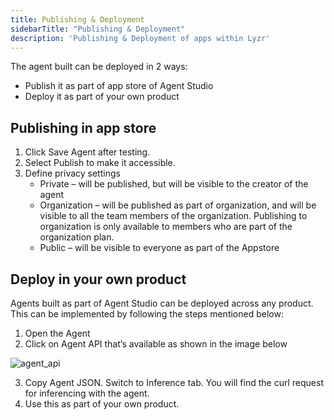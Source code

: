 ```yaml
---
title: Publishing & Deployment
sidebarTitle: "Publishing & Deployment"
description: 'Publishing & Deployment of apps within Lyzr'
---
```


The agent built can be deployed in 2 ways: 
- Publish it as part of app store of Agent Studio
- Deploy it as part of your own product

## Publishing in app store
1. Click Save Agent after testing.
2. Select Publish to make it accessible.
3. Define privacy settings
    - Private – will be published, but will be visible to the creator of the agent
    - Organization – will be published as part of organization, and will be visible to all the team members of the organization. Publishing to organization is only available to members who are part of the organization plan.
    - Public – will be visible to everyone as part of the Appstore

## Deploy in your own product

Agents built as part of Agent Studio can be deployed across any product. This can be implemented by following the steps mentioned below:
1. Open the Agent
2. Click on Agent API that’s available as shown in the image below

![agent_api](./assets/images/lyzr-studio/agent_api.png)

3. Copy Agent JSON. Switch to Inference tab. You will find the curl request for inferencing with the agent.
4. Use this as part of your own product.